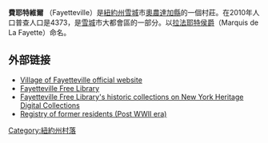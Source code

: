 {{Infobox settlement
| name                     = 費耶特維爾
| settlement_type          = 村莊
| nickname                 =
| motto                    =
<!-- Images -->
|image_skyline            = fayetteville_village_hall.jpg
| imagesize                =
| image_caption            = 費耶特維爾村莊禮堂
| image_flag               =
| image_seal               =
<!-- Maps -->
|pushpin_map            =New York
|pushpin_label          =費耶特維爾
|pushpin_label_position = <!-- the position of the pushpin label: left, right, top, bottom, none -->
|pushpin_map_caption    =在纽约州的位置
|pushpin_mapsize        =
|image_map                =
|mapsize                  =
|map_caption              =
|image_map1               =
|mapsize1                 =
|map_caption1             =
<!-- Location -->
| subdivision_type         = [[世界政區索引|國家]]
| subdivision_name         = [[美國|美國]]
| subdivision_type1        = [[美國行政區劃|州]]
| subdivision_name1        = [[紐約|紐約]]
| subdivision_type2        = [[紐約州行政區劃|縣]]
| subdivision_name2        = [[奧農達加縣|奧農達加縣]]

<!-- Area -->
|unit_pref  =  Imperial
|area_footnotes           =
|area_magnitude           =
|area_total_km2           = 4.5
|area_land_km2            = 4.5
|area_water_km2           = 0.0
|area_total_sq_mi         = 1.7
|area_land_sq_mi          = 1.7
|area_water_sq_mi         = 0.0
<!-- Population -->
|population_as_of         = [[2010年美國人口普查|2010]]
|population_footnotes     =
|population_total         = 4,373
|population_density_km2   =
|population_density_sq_mi =
<!-- General information -->
| timezone                 = [[北美東部時區|北美東部時區]]
| utc_offset               = -5
| timezone_DST             = EDT
| utc_offset_DST           = -4
|elevation_footnotes      =
|elevation_m              = 163
|elevation_ft             = 535
|coordinates_display      = inline,title
|coordinates_type         = region:US_type:city
|latd = 43 |latm = 1 |lats = 43 |latNS = N
|longd = 76 |longm = 0 |longs = 15 |longEW = W
<!-- Area/postal codes & others -->
| postal_code_type         = [[美國郵區編號|美國郵區編號]]
| postal_code              = 13066
| area_code                = 315
| blank_name               = [[聯邦資料處理標準|聯邦資料處理標準]]
| blank_info               = 36-25527
| blank1_name              = [[地名信息系統|地名信息系統]] feature ID
| blank1_info              = 0949943
| website                  = {{URL|www.townofmanlius.org}}
| footnotes                =
}}

'''費耶特維爾''' （Fayetteville）是[[紐約州|紐約州]][[雪城|雪城]]市[[奧農達加縣|奧農達加縣]]的一個村莊。在2010年人口普查人口是4373，是[[雪城|雪城]]市大都會區的一部分。以[[拉法耶特侯爵|拉法耶特侯爵]]（Marquis de La Fayette）命名。

==外部链接==
* [http://www.fayettevilleny.gov/  Village of Fayetteville official website] {{Wayback|url=http://www.fayettevilleny.gov/ |date=20070929071639 }}
* [https://web.archive.org/web/20140519164341/http://www.fayettevillefreelibrary.org/ Fayetteville Free Library]
* [http://cdm16694.contentdm.oclc.org/cdm/landingpage/collection/fayfre01 Fayetteville Free Library's historic collections on New York Heritage Digital Collections] {{Wayback|url=http://cdm16694.contentdm.oclc.org/cdm/landingpage/collection/fayfre01 |date=20140228070437 }}
* [http://www.erhutchison.com/fayettevilleregistry.html  Registry of former residents (Post WWII era)] {{Wayback|url=http://www.erhutchison.com/fayettevilleregistry.html |date=20190826133549 }}


[[Category:紐約州村落|Category:紐約州村落]]